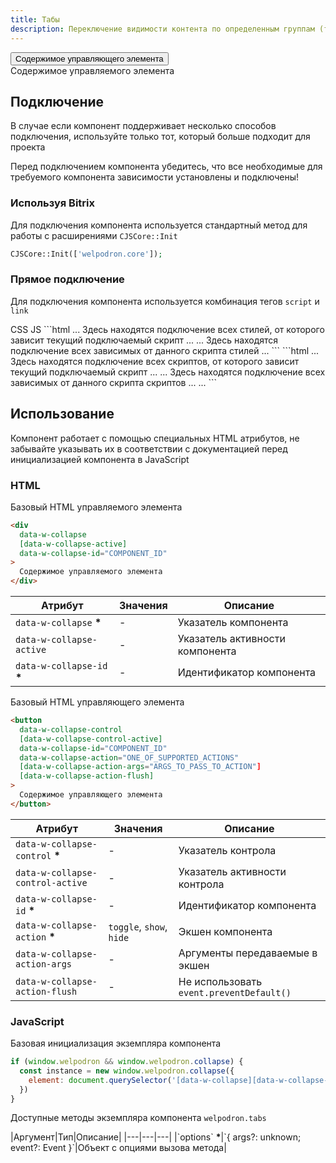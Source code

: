 ```yaml
---
title: Табы
description: Переключение видимости контента по определенным группам (табам)
---
```


<Showcase>
    <button 
      data-w-collapse-control
      data-w-collapse-id="collapse_example_1"
      data-w-collapse-action="toggle"
    >
      <span>Содержимое управляющего элемента</span>
    </button>
    <div 
      data-w-collapse
      data-w-collapse-id="collapse_example_1"
    >
      <span>Содержимое управляемого элемента</span>
    </div>
  </Showcase>

  ## Подключение 

  В случае если компонент поддерживает несколько способов подключения, используйте только тот, который больше подходит для проекта

  <Alert>
    Перед подключением компонента убедитесь, что все необходимые для требуемого компонента зависимости установлены и подключены!
  </Alert>

  ### Используя Bitrix 

  Для подключения компонента используется стандартный метод для работы с расширениями `CJSCore::Init` 

  ```php
  CJSCore::Init(['welpodron.core']);
  ```

  ### Прямое подключение

  Для подключения компонента используется комбинация тегов `script` и `link` 

  <Tabs activeItemIdDefault="CSS">
    <TabsControls>
      <TabsControl itemId="CSS">CSS</TabsControl>
      <TabsControl itemId="JS">JS</TabsControl>
    </TabsControls>
    <TabsItem itemId="CSS">
      ```html
      ...
      Здесь находятся подключение всех стилей, от которого зависит текущий подключаемый скрипт
      ...
      <link rel="stylesheet" href="Путь к локально размещенному файлу стилей компонента">
      ...
      Здесь находятся подключение всех зависимых от данного скрипта стилей
      ...
      </head>
      ```
    </TabsItem>
    <TabsItem itemId="JS">
      ```html
      ...
      Здесь находятся подключение всех скриптов, от которого зависит текущий подключаемый скрипт
      ...
      <script src="Путь к локально размещенному файлу скрипта компонента"></script>
      ...
      Здесь находятся подключение всех зависимых от данного скрипта скриптов
      ...
      </body>
      ...
      ```
    </TabsItem>
  </Tabs>

  ## Использование

  Компонент работает с помощью специальных HTML атрибутов, не забывайте указывать их в соответствии с документацией перед инициализацией компонента в JavaScript

  ### HTML

  Базовый HTML управляемого элемента
  
  ```html /COMPONENT_ID/#gci /ONE_OF_SUPPORTED_ACTIONS/#gci
  <div 
    data-w-collapse
    [data-w-collapse-active]  
    data-w-collapse-id="COMPONENT_ID"
  >
    Содержимое управляемого элемента
  </div>
  ```
  |Атрибут|Значения|Описание|
  |---|---|---|
  |`data-w-collapse` <b className="text-red-500">*</b>|-|Указатель компонента|
  |`data-w-collapse-active`|-|Указатель активности компонента|
  |`data-w-collapse-id` <b className="text-red-500">*</b>|-|Идентификатор компонента|
  
  Базовый HTML управляющего элемента
  
  ```html /COMPONENT_ID/#gci /ONE_OF_SUPPORTED_ACTIONS/#gci
  <button 
    data-w-collapse-control
    [data-w-collapse-control-active]
    data-w-collapse-id="COMPONENT_ID"
    data-w-collapse-action="ONE_OF_SUPPORTED_ACTIONS"
    [data-w-collapse-action-args="ARGS_TO_PASS_TO_ACTION"]
    [data-w-collapse-action-flush]
  >
    Содержимое управляющего элемента
  </button>
  ```
  |Атрибут|Значения|Описание|
  |---|---|---|
  |`data-w-collapse-control` <b className="text-red-500">*</b>|-|Указатель контрола|
  |`data-w-collapse-control-active`|-|Указатель активности контрола|
  |`data-w-collapse-id` <b className="text-red-500">*</b>|-|Идентификатор компонента|
  |`data-w-collapse-action` <b className="text-red-500">*</b>|`toggle`, `show`, `hide`|Экшен компонента|
  |`data-w-collapse-action-args`|-|Аргументы передаваемые в экшен|
  |`data-w-collapse-action-flush`|-|Не использовать `event.preventDefault()`|
  
  ### JavaScript

  Базовая инициализация экземпляра компонента
  
  ```js /COMPONENT_ID/#gci
  if (window.welpodron && window.welpodron.collapse) {
    const instance = new window.welpodron.collapse({
      element: document.querySelector('[data-w-collapse][data-w-collapse-id="COMPONENT_ID"]');
    })
  }
  ```
  Доступные методы экземпляра компонента `welpodron.tabs`

  <Method isAsync={true} name="show(options)" description="Переключение компонента в видимое состояние">
    |Аргумент|Тип|Описание|
    |---|---|---|
    |`options` <b className="text-red-500">*</b>|`{ args?: unknown; event?: Event }`|Объект с опциями вызова метода|
  </Method>